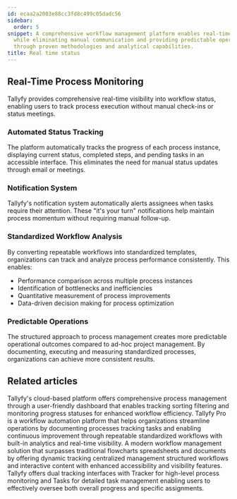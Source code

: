 ```yaml
---
id: ecaa2a2003e88cc3fd8c499c05dadc56
sidebar:
  order: 5
snippet: A comprehensive workflow management platform enables real-time process tracking
  while eliminating manual communication and providing predictable operational outcomes
  through proven methodologies and analytical capabilities.
title: Real time status
---
```


## Real-Time Process Monitoring

Tallyfy provides comprehensive real-time visibility into workflow status, enabling users to track process execution without manual check-ins or status meetings.

<lite-vimeo videoid="903080339"></lite-vimeo>

### Automated Status Tracking

The platform automatically tracks the progress of each process instance, displaying current status, completed steps, and pending tasks in an accessible interface. This eliminates the need for manual status updates through email or meetings.

### Notification System

Tallyfy's notification system automatically alerts assignees when tasks require their attention. These "it's your turn" notifications help maintain process momentum without requiring manual follow-up.

### Standardized Workflow Analysis

By converting repeatable workflows into standardized templates, organizations can track and analyze process performance consistently. This enables:

- Performance comparison across multiple process instances
- Identification of bottlenecks and inefficiencies
- Quantitative measurement of process improvements
- Data-driven decision making for process optimization

### Predictable Operations

The structured approach to process management creates more predictable operational outcomes compared to ad-hoc project management. By documenting, executing and measuring standardized processes, organizations can achieve more consistent results.


## Related articles
<CardGrid>
<LinkTitleCard header="<b>Tracker View > Manage and track my processes</b>" href="/products/pro/tracking-and-tasks/tracker-view/how-can-i-manage-and-track-my-processes-on-tallyfy/" > Tallyfy's cloud-based platform offers comprehensive process management through a user-friendly dashboard that enables tracking sorting filtering and monitoring progress statuses for enhanced workflow efficiency. </LinkTitleCard>
<LinkTitleCard header="<b>Introduction</b>" href="/products/pro/" > Tallyfy Pro is a workflow automation platform that helps organizations streamline operations by documenting processes tracking tasks and enabling continuous improvement through repeatable standardized workflows with built-in analytics and real-time visibility. </LinkTitleCard>
<LinkTitleCard header="<b>Tracking And Tasks > Comparison with flowcharts and spreadsheets</b>" href="/products/pro/tracking-and-tasks/can-i-build-a-flowchart-in-tallyfy/" > A modern workflow management solution that surpasses traditional flowcharts spreadsheets and documents by offering dynamic tracking centralized management structured workflows and interactive content with enhanced accessibility and visibility features. </LinkTitleCard>
<LinkTitleCard header="<b>Pro > Tracking</b>" href="/products/pro/tracking-and-tasks/" > Tallyfy offers dual tracking interfaces with Tracker for high-level process monitoring and Tasks for detailed task management enabling users to effectively oversee both overall progress and specific assignments. </LinkTitleCard>
</CardGrid>